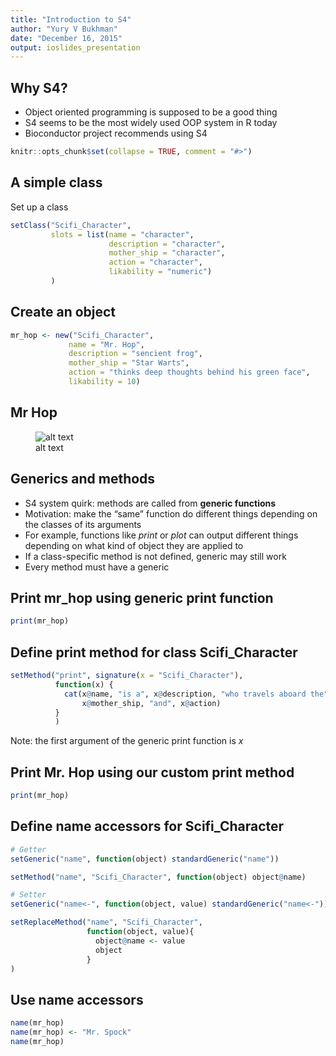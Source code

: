 ```yaml
---
title: "Introduction to S4"
author: "Yury V Bukhman"
date: "December 16, 2015"
output: ioslides_presentation
---
```


## Why S4?
* Object oriented programming is supposed to be a good thing
* S4 seems to be the most widely used OOP system in R today
* Bioconductor project recommends using S4

```r
knitr::opts_chunk$set(collapse = TRUE, comment = "#>")
```

## A simple class
Set up a class
```r
setClass("Scifi_Character", 
         slots = list(name = "character",
                      description = "character",
                      mother_ship = "character",
                      action = "character",
                      likability = "numeric")
         )
```

## Create an object
```r
mr_hop <- new("Scifi_Character",
             name = "Mr. Hop", 
             description = "sencient frog", 
             mother_ship = "Star Warts",
             action = "thinks deep thoughts behind his green face",
             likability = 10)
```

## Mr Hop
![alt text](Mr_Hop.jpg)

## Generics and methods
* S4 system quirk: methods are called from __generic functions__
* Motivation: make the "same" function do different things depending on the classes of its arguments
* For example, functions like _print_ or _plot_ can output different things depending on what kind of object they are applied to
* If a class-specific method is not defined, generic may still work
* Every method must have a generic

## Print mr_hop using generic print function
```r
print(mr_hop)
```

## Define print method for class Scifi_Character
```r
setMethod("print", signature(x = "Scifi_Character"),
          function(x) {
            cat(x@name, "is a", x@description, "who travels aboard the",
                x@mother_ship, "and", x@action)
          }
          )
```
Note: the first argument of the generic print function is _x_

## Print Mr. Hop using our custom print method
```r
print(mr_hop)
```

## Define name accessors for Scifi_Character
```r
# Getter
setGeneric("name", function(object) standardGeneric("name"))

setMethod("name", "Scifi_Character", function(object) object@name)

# Setter
setGeneric("name<-", function(object, value) standardGeneric("name<-"))

setReplaceMethod("name", "Scifi_Character", 
                 function(object, value){ 
                   object@name <- value
                   object
                 }
)
```

## Use name accessors
```r
name(mr_hop)
name(mr_hop) <- "Mr. Spock"
name(mr_hop)
```

